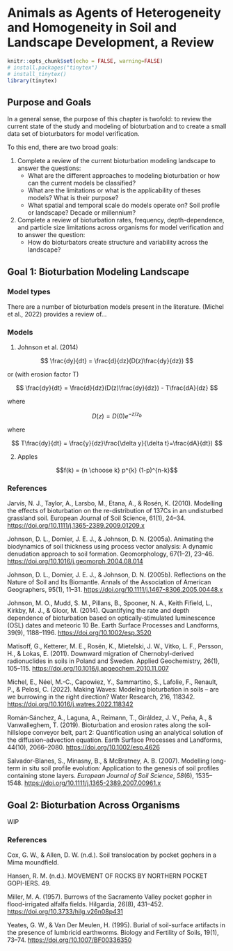# Animals as Agents of Heterogeneity and Homogeneity in Soil and Landscape Development, a Review

```r
knitr::opts_chunk$set(echo = FALSE, warning=FALSE)
# install.packages("tinytex")
# install_tinytex()
library(tinytex)
```

## Purpose and Goals

In a general sense, the purpose of this chapter is twofold: to review the current state of the study and modeling of bioturbation and to create a small data set of bioturbators for model verification.

To this end, there are two broad goals:

1.  Complete a review of the current bioturbation modeling landscape to answer the questions:
    -   What are the different approaches to modeling bioturbation or how can the current models be classified?
    -   What are the limitations or what is the applicability of theses models? What is their purpose?
    -   What spatial and temporal scale do models operate on? Soil profile or landscape? Decade or millennium?
2.  Complete a review of bioturbation rates, frequency, depth-dependence, and particle size limitations across organisms for model verification and to answer the question:
    -   How do bioturbators create structure and variability across the landscape?

## Goal 1: Bioturbation Modeling Landscape

### Model types

There are a number of bioturbation models present in the literature. (Michel et al., 2022) provides a review of...

### Models

1.  Johnson et al. (2014)

$$
\frac{dy}{dt} = \frac{d}{dz}(D(z)\frac{dy}{dz})
$$

or (with erosion factor T)

$$ \frac{dy}{dt} = \frac{d}{dz}(D(z)\frac{dy}{dz}) - T\frac{dA}{dz} $$

where

$$
D(z) = D(0)e^{-z/z_{b}}
$$

where

$$
T\frac{dy}{dt} = \frac{y}{dz}\frac{\delta y}{\delta t}=\frac{dA}{dt})
$$

2.  Apples

$$f(k) = {n \choose k} p^{k} (1-p)^{n-k}$$

### References

Jarvis, N. J., Taylor, A., Larsbo, M., Etana, A., & Rosén, K. (2010). Modelling the effects of bioturbation on the re-distribution of 137Cs in an undisturbed grassland soil. European Journal of Soil Science, 61(1), 24–34. <https://doi.org/10.1111/j.1365-2389.2009.01209.x>

Johnson, D. L., Domier, J. E. J., & Johnson, D. N. (2005a). Animating the biodynamics of soil thickness using process vector analysis: A dynamic denudation approach to soil formation. Geomorphology, 67(1–2), 23–46. <https://doi.org/10.1016/j.geomorph.2004.08.014>

Johnson, D. L., Domier, J. E. J., & Johnson, D. N. (2005b). Reflections on the Nature of Soil and Its Biomantle. Annals of the Association of American Geographers, 95(1), 11–31. <https://doi.org/10.1111/j.1467-8306.2005.00448.x>

Johnson, M. O., Mudd, S. M., Pillans, B., Spooner, N. A., Keith Fifield, L., Kirkby, M. J., & Gloor, M. (2014). Quantifying the rate and depth dependence of bioturbation based on optically‐stimulated luminescence (OSL) dates and meteoric 10 Be. Earth Surface Processes and Landforms, 39(9), 1188–1196. <https://doi.org/10.1002/esp.3520>

Matisoff, G., Ketterer, M. E., Rosén, K., Mietelski, J. W., Vitko, L. F., Persson, H., & Lokas, E. (2011). Downward migration of Chernobyl-derived radionuclides in soils in Poland and Sweden. Applied Geochemistry, 26(1), 105–115. <https://doi.org/10.1016/j.apgeochem.2010.11.007>

Michel, E., Néel, M.-C., Capowiez, Y., Sammartino, S., Lafolie, F., Renault, P., & Pelosi, C. (2022). Making Waves: Modeling bioturbation in soils – are we burrowing in the right direction? Water Research, 216, 118342. <https://doi.org/10.1016/j.watres.2022.118342>

Román‐Sánchez, A., Laguna, A., Reimann, T., Giráldez, J. V., Peña, A., & Vanwalleghem, T. (2019). Bioturbation and erosion rates along the soil‐hillslope conveyor belt, part 2: Quantification using an analytical solution of the diffusion–advection equation. Earth Surface Processes and Landforms, 44(10), 2066–2080. <https://doi.org/10.1002/esp.4626>

Salvador-Blanes, S., Minasny, B., & McBratney, A. B. (2007). Modelling long-term in situ soil profile evolution: Application to the genesis of soil profiles containing stone layers. *European Journal of Soil Science*, *58*(6), 1535–1548. <https://doi.org/10.1111/j.1365-2389.2007.00961.x>

## Goal 2: Bioturbation Across Organisms

WIP

### References

Cox, G. W., & Allen, D. W. (n.d.). Soil translocation by pocket gophers in a Mima moundfield.

Hansen, R. M. (n.d.). MOVEMENT OF ROCKS BY NORTHERN POCKET GOPI-IERS. 49.

Miller, M. A. (1957). Burrows of the Sacramento Valley pocket gopher in flood-irrigated alfalfa fields. Hilgardia, 26(8), 431–452. <https://doi.org/10.3733/hilg.v26n08p431>

Yeates, G. W., & Van Der Meulen, H. (1995). Burial of soil-surface artifacts in the presence of lumbricid earthworms. Biology and Fertility of Soils, 19(1), 73–74. <https://doi.org/10.1007/BF00336350>
